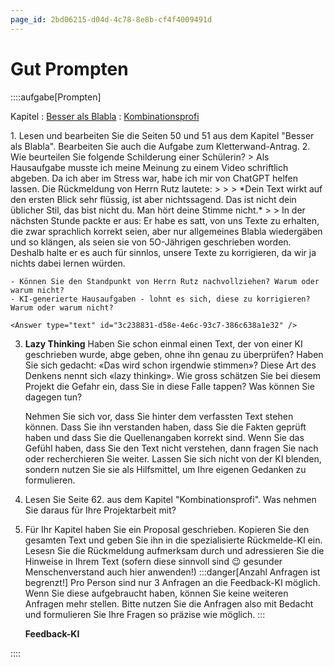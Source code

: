 ```yaml
---
page_id: 2bd06215-d04d-4c78-8e8b-cf4f4009491d
---
```


# Gut Prompten

::::aufgabe[Prompten]

Kapitel
: [Besser als Blabla](https://erzbe-my.sharepoint.com/:b:/g/personal/balthasar_hofer_gbsl_ch/EeEzo8pP6VdMiPbsQIYuT7YBVMyl08I40zB6hTG-hBqahw?e=tls4lY)
: [Kombinationsprofi](https://erzbe-my.sharepoint.com/:b:/g/personal/balthasar_hofer_gbsl_ch/EXpmRod2cFxGtTTwxpCB9S8Bumo-1bLVxN4IGTH6XdzXAA?e=wwzZLj)

<Steps>
1. <TaskState id="f4013094-3f0c-439c-bfc6-a40d4f49eddf" inline /> Lesen und bearbeiten Sie die Seiten 50 und 51 aus dem Kapitel "Besser als Blabla". Bearbeiten Sie auch die Aufgabe zum Kletterwand-Antrag.
    <Answer type="text" id="f9a00e34-bf19-4f35-80ad-6e026b40b603" />
2. <TaskState inline id="6a45d1b5-783f-4064-9dbb-472cd4be130c" /> Wie beurteilen Sie folgende Schilderung einer Schülerin?
    >  Als Hausaufgabe musste ich meine Meinung zu einem Video schriftlich abgeben. Da ich aber im Stress war, habe ich mir von ChatGPT helfen lassen. Die Rückmeldung von Herrn Rutz lautete:
    >
    > > *Dein Text wirkt auf den ersten Blick sehr flüssig, ist aber nichtssagend. Das ist nicht dein üblicher Stil, das bist nicht du. Man hört deine Stimme nicht.*
    >
    > In der nächsten Stunde packte er aus: Er habe es satt, von uns Texte zu erhalten, die zwar sprachlich korrekt seien, aber nur allgemeines Blabla wiedergäben und so klängen, als seien sie von 5O-Jährigen geschrieben worden. Deshalb halte er es auch für sinnlos, unsere Texte zu korrigieren, da wir ja nichts dabei lernen würden.

    - Können Sie den Standpunkt von Herrn Rutz nachvollziehen? Warum oder warum nicht?
    - KI-generierte Hausaufgaben - lohnt es sich, diese zu korrigieren? Warum oder warum nicht?

    <Answer type="text" id="3c238831-d58e-4e6c-93c7-386c638a1e32" />

3. <TaskState inline id="60b7f83b-e757-4987-a970-d4e1363f61d7"/> **Lazy Thinking** Haben Sie schon einmal einen Text, der von einer KI geschrieben wurde, abge
geben, ohne ihn genau zu überprüfen? Haben Sie sich gedacht: «Das wird schon 
irgendwie stimmen»? Diese Art des Denkens nennt sich «lazy thinking». Wie gross schätzen Sie bei diesem Projekt die Gefahr ein, dass Sie in diese Falle tappen? Was können Sie dagegen tun?

    <Answer type="text" id="11675b77-0e35-45aa-8ae0-8bf6e0d91f59" />
    <Solution id="7b9ac4bb-90a0-4630-a6db-8b7c36510a3a" standalone>
    Nehmen Sie sich vor, dass Sie hinter dem verfassten Text stehen können. Dass Sie ihn verstanden haben, dass Sie die Fakten geprüft haben und dass Sie die Quellenangaben korrekt sind. Wenn Sie das Gefühl haben, dass Sie den Text nicht verstehen, dann fragen Sie nach oder recherchieren Sie weiter. Lassen Sie sich nicht von der KI blenden, sondern nutzen Sie sie als Hilfsmittel, um Ihre eigenen Gedanken zu formulieren.
    </Solution>

4. <TaskState inline id="2cb2fa38-f7e5-4632-932d-591ea91426e6"/> Lesen Sie Seite 62. aus dem Kapitel "Kombinationsprofi". Was nehmen Sie daraus für Ihre Projektarbeit mit?
    <Answer type="text" id="ad872484-659d-4be8-81f2-136fa1922c1c" />

5. <TaskState inline id="72f62d74-7f32-473a-9c64-89d40c3fa53f" /> Für Ihr Kapitel haben Sie ein Proposal geschrieben. Kopieren Sie den gesamten Text und geben Sie ihn in die spezialisierte Rückmelde-KI ein. Lesesn Sie die Rückmeldung aufmerksam durch und adressieren Sie die Hinweise in Ihrem Text (sofern diese sinnvoll sind 😉 gesunder Menschenverstand auch hier anwenden!)
    :::danger[Anzahl Anfragen ist begrenzt!]
    Pro Person sind nur 3 Anfragen an die Feedback-KI möglich. Wenn Sie diese aufgebraucht haben, können Sie keine weiteren Anfragen mehr stellen. Bitte nutzen Sie die Anfragen also mit Bedacht und formulieren Sie Ihre Fragen so präzise wie möglich.
    :::

    **Feedback-KI**

    <Prompt aiTemplateId='7c841454-145b-429d-9dd8-d4a16b88b2f5' />



</Steps>

::::
